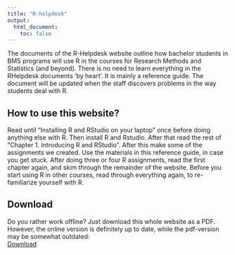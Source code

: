 ```yaml
---
title: "R-helpdesk"
output:
  html_document:
    toc: false
---
```


The documents of the R-Helpdesk website outline how bachelor students in BMS programs will use R in the courses for Research Methods and Statistics (and beyond). There is no need to learn everything in the RHelpdesk documents 'by heart'. It is mainly a reference guide. The document will be updated when the staff discovers problems in the way students deal with R. 


## How to use this website?

Read until "Installing R and RStudio on your laptop" once before doing anything else with R. Then install R and Rstudio. After that read the rest of "Chapter 1. Introducing R and RStudio".
After this make some of the assignments we created. Use the materials in this reference guide, in case you get stuck. After doing three or four R assignments, read the first chapter again, and skim through the remainder of the website.
Before you start using R in other courses, read through everything again, to re-familiarize yourself with R.

## Download
Do you rather work offline? Just download this whole website as a PDF. However, the online version is definitely up to date, while the pdf-version may be somewhat outdated:  
<a href="Intro-R-for-RM_DS.pdf" class="btn btn-primary"><i class="fas fa-download"></i> Download</a>
